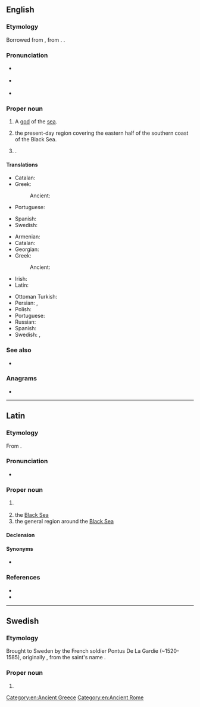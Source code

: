 {{also|pontus}}
==English==
{{wikipedia}}
{{wikipedia|Kingdom of Pontus|lang=en}}

===Etymology===
Borrowed from {{bor|en|la|Pontus}}, from {{uder|en|grc|Πόντος}}. {{doublet|en|pons}}.

===Pronunciation===
* {{a|UK}} {{IPA|en|/ˈpɒntəs/}}
* {{a|US}} {{IPA|en|/ˈpɑːntəs/}}
* {{rhymes|en|ɒntəs|q1=UK|s=2}}

===Proper noun===
{{en-proper noun}}

# {{lb|en|Greek god}} A [[god]] of the [[sea]].
# the present-day region covering the eastern half of the southern coast of the Black Sea.
# {{lb|en|historical}} {{place|en|ancient region/and/kingdom|on the south coast of the|sea/Black Sea}}.

====Translations====
{{trans-top|god of the sea}}
* Catalan: {{t|ca|Pontos|m}}
* Greek: {{t+|el|Πόντος|m}}
*: Ancient: {{t|grc|Πόντος|m}}
* Portuguese: {{t|pt|Ponto|m}}
{{trans-mid}}
* Spanish: {{t|es|Ponto}}
* Swedish: {{t|sv|Pontos}}
{{trans-bottom}}

{{trans-top|a region on the southern coast of the Black Sea}}
* Armenian: {{t+|hy|Պոնտոս}}
* Catalan: {{t|ca|Pont|m}}
* Georgian: {{t|ka|პონტო}}
* Greek: {{t+|el|Πόντος|m}}
*: Ancient: {{t|grc|Πόντος|m}}
* Irish: {{t|ga|Pontas|m}}
* Latin: {{t|la|Pontus|m}}
{{trans-mid}}
* Ottoman Turkish: {{t|ota|پونتوس|tr=Pontus}}
* Persian: {{t|fa|بنطس|tr=bontos}}, {{t|fa|پنطس|tr=pontos}}
* Polish: {{t+|pl|Pont|m}}
* Portuguese: {{t|pt|Ponto|m}}
* Russian: {{t+|ru|Понт|m}}
* Spanish: {{t|es|Ponto}}
* Swedish: {{t+|sv|Pontus}}, {{t|sv|Pontos}}
{{trans-bottom}}

===See also===
* {{pedia|lang=el}}

===Anagrams===
* {{anagrams|en|a=nopstu|puntos|put-ons|puts on|ton-ups|unpots|unstop}}

[[Category:en:Ancient Greece]]
[[Category:en:Ancient Rome]]
{{C|en|Countries in Asia|Provinces of the Roman Empire|Historical and traditional regions|Historical polities|Turkey}}

----

==Latin==

===Etymology===
From {{der|la|grc|Πόντος}}.

===Pronunciation===
* {{la-IPA}}

===Proper noun===
{{la-proper noun|Pontus<2>}}

# {{l|en|Pontus}} {{gloss|kingdom and later Roman province}}
# the [[Black Sea]]
# the general region around the [[Black Sea]]

====Declension====
{{la-ndecl|Pontus<2>}}

====Synonyms====
* {{sense|Black Sea}} {{l|la|Pontus Euxīnus}}

===References===
* {{R:L&S}}
* {{R:Gaffiot}}

----

==Swedish==

===Etymology===
Brought to Sweden by the French soldier Pontus De La Gardie (~1520-1585), originally {{m|fr|Ponce}}, from the saint's name {{m|la|Pontius}}.

===Proper noun===
{{sv-proper noun|c}}

# {{given name|sv|male}}